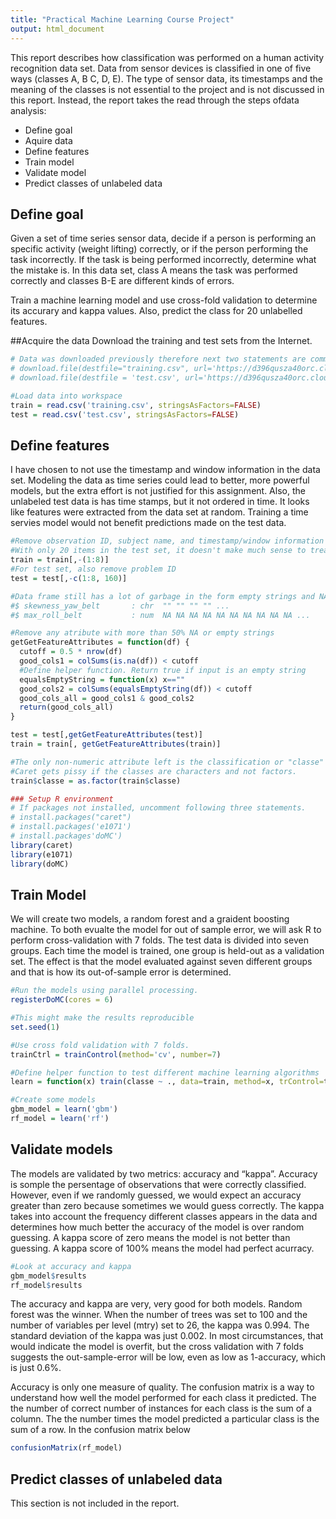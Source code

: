 ```yaml
---
title: "Practical Machine Learning Course Project"
output: html_document
---
```


This report describes how classification was performed on a human activity recognition data set. Data from sensor devices is classified in one of five ways (classes A, B C, D, E). The type of sensor data, its timestamps and the meaning of the classes is not essential to the project and is not discussed in this report. Instead, the report takes the read through the steps ofdata analysis: 

* Define goal
* Aquire data
* Define features
* Train model
* Validate model
* Predict classes of unlabeled data

## Define goal
Given a set of time series sensor data, decide if a person is performing an specific activity (weight lifting) correctly, or if the person performing the task incorrectly. If the task is being performed incorrectly, determine what the mistake is. In this data set, class A means the task was performed correctly and classes B-E are different kinds of errors.  

Train a machine learning model and use cross-fold validation to determine its accurary and kappa values. Also, predict the class for 20 unlabelled features.

##Acquire the data
Download the training and test sets from the Internet.
```r
# Data was downloaded previously therefore next two statements are commented out.
# download.file(destfile="training.csv", url='https://d396qusza40orc.cloudfront.net/predmachlearn/pml-training.csv')
# download.file(destfile = 'test.csv', url='https://d396qusza40orc.cloudfront.net/predmachlearn/pml-testing.csv')

#Load data into workspace
train = read.csv('training.csv', stringsAsFactors=FALSE)
test = read.csv('test.csv', stringsAsFactors=FALSE)
```

## Define features
I have chosen to not use the timestamp and window information in the data set. Modeling the data as time series could lead to better, more powerful models, but the extra effort is not justified for this assignment. Also, the unlabeled test data is has time stamps, but it not ordered in time. It looks like features were extracted from the data set at random. Training a time servies model would not benefit predictions made on the test data.
```r
#Remove observation ID, subject name, and timestamp/window information
#With only 20 items in the test set, it doesn't make much sense to treat them as time series data.
train = train[,-(1:8)]
#For test set, also remove problem ID
test = test[,-c(1:8, 160)]

#Data frame still has a lot of garbage in the form empty strings and NAs:
#$ skewness_yaw_belt       : chr  "" "" "" "" ...
#$ max_roll_belt           : num  NA NA NA NA NA NA NA NA NA NA ...

#Remove any atribute with more than 50% NA or empty strings
getGetFeatureAttributes = function(df) { 
  cutoff = 0.5 * nrow(df)
  good_cols1 = colSums(is.na(df)) < cutoff 
  #Define helper function. Return true if input is an empty string
  equalsEmptyString = function(x) x==""
  good_cols2 = colSums(equalsEmptyString(df)) < cutoff
  good_cols_all = good_cols1 & good_cols2
  return(good_cols_all)
}

test = test[,getGetFeatureAttributes(test)]
train = train[, getGetFeatureAttributes(train)]

#The only non-numeric attribute left is the classification or "classe"
#Caret gets pissy if the classes are characters and not factors.
train$classe = as.factor(train$classe)
```

```r
### Setup R environment
# If packages not installed, uncomment following three statements.
# install.packages("caret")
# install.packages('e1071')
# install.packages'doMC')
library(caret)
library(e1071)
library(doMC)
```

## Train Model
We will create two models, a random forest and a graident boosting machine. To both evualte the model for out of sample error, we will ask R to perform cross-validation with 7 folds. The test data is divided into seven groups. Each time the model is trained, one group is held-out as a validation set. The effect is that the model evaluated against seven different groups and that is how its out-of-sample error is determined. 
```r
#Run the models using parallel processing.
registerDoMC(cores = 6)

#This might make the results reproducible
set.seed(1)

#Use cross fold validation with 7 folds.
trainCtrl = trainControl(method='cv', number=7)

#Define helper function to test different machine learning algorithms
learn = function(x) train(classe ~ ., data=train, method=x, trControl=trainCtrl, preProcess=c("scale", "center"))

#Create some models
gbm_model = learn('gbm')
rf_model = learn('rf')
```

## Validate models
The models are validated by two metrics: accuracy and "kappa". Accuracy is somple the persentage of observations that were correctly classified. However, even if we randomly guessed, we would expect an accuracy greater than zero because sometimes we would guess correctly. The kappa takes into account the frequency different classes appears in the data and determines how much better the accuracy of the model is over random guessing. A kappa score of zero means the model is not better than guessing. A kappa score of 100% means the model had perfect acurracy. 
```r
#Look at accuracy and kappa
gbm_model$results
rf_model$results
```

The accuracy and kappa are very, very good for both models. Random forest was the winner. When the number of trees was set to 100 and the number of variables per level (mtry) set to 26, the kappa was 0.994. The standard deviation of the kappa was just 0.002. In most circumstances, that would indicate the model is overfit, but the cross validation with 7 folds suggests the out-sample-error will be low, even as low as 1-accuracy, which is just 0.6%.

Accuracy is only one measure of quality. The confusion matrix is a way to understand how well the model performed for each class it predicted. The the number of correct number of instances for each class is the sum of a column. The the number times the model predicted a particular class is the sum of a row. In the confusion matrix below
```r
confusionMatrix(rf_model)
```

## Predict classes of unlabeled data
This section is not included in the report.
